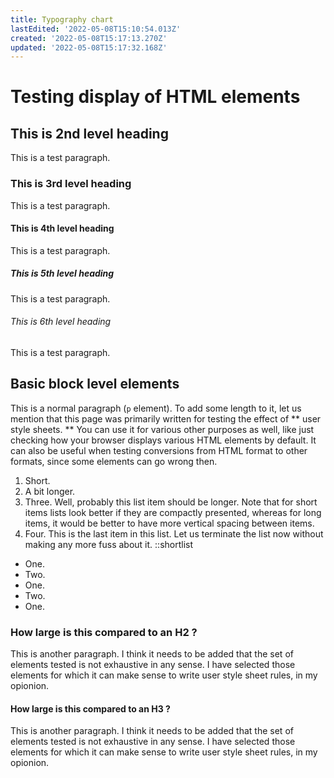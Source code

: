 ```yaml
---
title: Typography chart
lastEdited: '2022-05-08T15:10:54.013Z'
created: '2022-05-08T15:17:13.270Z'
updated: '2022-05-08T15:17:32.168Z'
---
```


# Testing display of HTML elements
## This is 2nd level heading
This is a test paragraph.
### This is 3rd level heading
This is a test paragraph.
#### This is 4th level heading
This is a test paragraph.
##### This is 5th level heading
This is a test paragraph.
###### This is 6th level heading
This is a test paragraph.

## Basic block level elements

This is a normal paragraph (`p` element).
To add some length to it, let us mention that this page was
primarily written for testing the effect of ** user style sheets. **
You can use it for various other purposes as well, like just checking how
your browser displays various HTML elements by default.
It can also be useful when testing conversions from HTML
format to other formats, since some elements can go wrong then.
      

1. Short. 
2. A bit longer. 
3. Three. Well, probably this list item should be longer. Note that
for short items lists look better if they are compactly presented,
whereas for long items, it would be better to have more vertical spacing between items.
4. Four. This is the last item in this list.
  Let us terminate the list now without making any more fuss about it.
  ::shortlist
  * One.
  * Two. 
  * One. 
  * Two. 
  * One. 

### How large is this compared to an H2 ? 

This is another paragraph. I think it needs to be added that
the set of elements tested is not exhaustive in any sense. I have selected
those elements for which it can make sense to write user style sheet rules,
in my opionion.


#### How large is this compared to an H3 ? 

This is another paragraph. I think it needs to be added that
the set of elements tested is not exhaustive in any sense. I have selected
those elements for which it can make sense to write user style sheet rules,
in my opionion.
